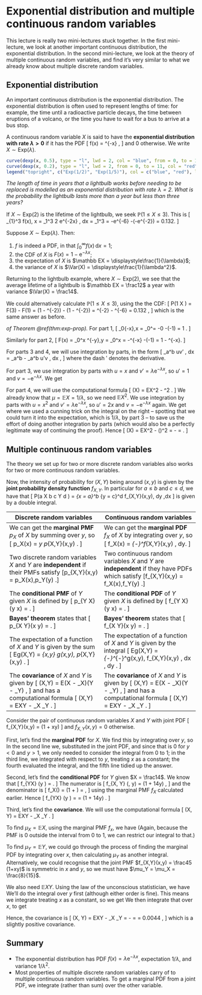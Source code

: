 # Exponential distribution and multiple continuous random variables  {#L17-exp-multiple}


This lecture is really two mini-lectures stuck together. In the first mini-lecture, we look at another important continuous distribution, the exponential distribution. In the second mini-lecture, we look at the theory of multiple continuous random variables, and find it's very similar to what we already know about multiple discrete random variables.


## Exponential distribution  {#exponential}


An important continuous distribution is the exponential distribution. The exponential distribution is often used to represent lengths of time: for example, the time until a radioactive particle decays, the time between eruptions of a volcano, or the time you have to wait for a bus to arrive at a bus stop.


::: {.definition}
A continuous random variable $X$ is said to have the **exponential distribution with rate $\lambda > 0$** if it has the PDF
\[ f(x) = \lambda \mathrm{e}^{-\lambda x} \qquad \text{for $x \geq 0$}, \]
and 0 otherwise. We write $X \sim \text{Exp}(\lambda)$.
:::

```r
curve(dexp(x, 0.5), type = "l", lwd = 2, col = "blue", from = 0, to = 11, xlim = c(0,10),  xlab = "x", ylab = "probability density function f(x)")
curve(dexp(x, 0.2), type = "l", lwd = 2, from = 0, to = 11, col = "red", add = TRUE)
legend("topright", c("Exp(1/2)", "Exp(1/5)"), col = c("blue", "red"), lwd = 2)
```

::: {.example}
*The length of time in years that a lightbulb works before needing to be replaced is modelled as an exponential distribution with rate $\lambda = 2$. What is the probability the lightbulb lasts more than a year but less than three years?*

If $X \sim \text{Exp}(2)$ is the lifetime of the lightbulb, we seek $\mathbb P(1 \leq X \leq 3)$. This is
\[ \int_{1}^3 f(x)\, \mathrm{d}x = \int_1^3 2 \mathrm e^{-2x} \, \mathrm dx = \big[ -\mathrm e^{-2x} \big]_1^3 = -\mathrm e^{-6} -(-\mathrm e^{-2}) = 0.132.  \]
:::

::: {.theorem #exp-prop}
Suppose $X \sim \text{Exp}(\lambda)$. Then:

1. $f$ is indeed a PDF, in that $\displaystyle\int_0^\infty f(x)\,\mathrm{d}x = 1$;
2. the CDF of $X$ is $F(x) = 1 - \mathrm{e}^{-\lambda x}$;
3. the expectation of $X$ is $\mathbb EX = \displaystyle\frac{1}{\lambda}$;
4. the variance of $X$ is $\Var(X) = \displaystyle\frac{1}{\lambda^2}$.
:::

::: {.example}
Returning to the lightbulb example, where $X \sim \text{Exp}(2)$, we see that the average lifetime of a lightbulb is $\mathbb EX = \frac12$ a year with variance $\Var(X) = \frac14$.

We could alternatively calculate $\mathbb P(1 \leq X \leq 3)$, using the the CDF:
\[ \mathbb P(1 \leq X \leq 3) = F(3) - F(1) = (1 - \mathrm{e}^{-2\times 3}) - (1 - \mathrm{e}^{-2\times 1}) = \mathrm{e}^{-2} - \mathrm{e}^{-6} = 0.132 , \]
which is the same answer as before.
:::


::: {.proof}
*of Theorem \@ref(thm:exp-prop).*
For part 1,
\[ \int_0^\infty \lambda \mathrm{e}^{-\lambda x}\,\mathrm{d}x
     = \big[-\mathrm{e}^{-\lambda x} \big]_0^\infty = -0 -(-1) = 1 . \]

Similarly for part 2,
\[ F(x) = \int_0^x \lambda \mathrm{e}^{-\lambda y}\,\mathrm{d}y
     = \big[-\mathrm{e}^{-\lambda y} \big]_0^x = -\mathrm{e}^{-\lambda x} -(-1) = 1 - \mathrm{e}^{-\lambda x}. \]

For parts 3 and 4, we will use integration by parts, in the form
\[ \int_a^b uv' \, \mathrm dx = \big[uv\big]_a^b - \int_a^b u'v \, \mathrm dx , \]
where the dash $'$ denotes the derivative.

For part 3, we use integration by parts with $u = x$ and $v' = \lambda \mathrm{e}^{-\lambda x}$, so $u' = 1$ and $v = -\mathrm{e}^{-\lambda x}$. We get
\begin{align*}
\mathbb EX &= \int_0^\infty x  \lambda \mathrm{e}^{-\lambda x}\,\mathrm{d}x \\
  &= \big[-x \mathrm{e}^{-\lambda x}\big]_0^\infty + \int_0^\infty \mathrm{e}^{-\lambda x}\,\mathrm{d}x \\
  &= -0 - (-0) + \left[ -\frac{1}{\lambda} \mathrm{e}^{-\lambda x} \right]_0^\infty \\
  &= -0 - \left(- \frac{1}{\lambda}\right) \\
  &= \frac{1}{\lambda}
\end{align*}

For part 4, we will use the computational formula
\[ \Var(X) = \mathbb EX^2 - \mu^2 . \]
We already know that $\mu = \mathbb EX = 1/\lambda$, so we need $\mathbb EX^2$. We
use integration by parts with $u = x^2$ and $v' = \lambda \mathrm{e}^{-\lambda x}$, so $u' = 2x$ and $v = -\mathrm{e}^{-\lambda x}$ again. We get
\begin{align*}
\mathbb EX^2 &= \int_0^\infty x^2  \lambda \mathrm{e}^{-\lambda x}\,\mathrm{d}x \\
  &= \big[-x^2 \mathrm{e}^{-\lambda x}\big]_0^\infty + \int_0^\infty 2x \mathrm{e}^{-\lambda x}\,\mathrm{d}x \\
  &= -0 - (-0) + \frac{2}{\lambda} \int_0^\infty \lambda x \mathrm{e}^{-\lambda x}\,\mathrm{d}x \\
  &= \frac{2}{\lambda} \mathbb EX \\
  &= \frac{2}{\lambda^2} ,
\end{align*}
where we used a cunning trick on the integral on the right -- spotting that we could turn it into the expectation, which is $1/\lambda$, by part 3 -- to save us the effort of doing another integration by parts (which would also be a perfectly legitimate way of continuing the proof).
Hence
\[ \Var(X) = \mathbb EX^2 - \left(\frac{1}{\lambda}\right)^2 =  \frac{2}{\lambda^2} - \frac{1}{\lambda^2} = \frac{1}{\lambda^2} .  \]
:::




## Multiple continuous random variables  {#continuous-multiple}

The theory we set up for two or more discrete random variables also works for two or more continuous random variables.

Now, the intensity of probability for $(X,Y)$ being around $(x,y)$ is given by the **joint probability density function** $f_{X,Y}$. In particular for $a \leq b$ and $c \leq d$, we have that
\[ \mathbb P(a \leq X \leq b \text{ and } c \leq Y \leq d ) = \int_{x = a}^b \int_{y = c}^d f_{X,Y}(x,y)\, \mathrm dy \,\mathrm dx  \]
is given by a double integral.

|   Discrete random variables   |   Continuous random variables   |
|-----|-----|
| We can get the **marginal PMF** $p_X$ of $X$ by summing over $y$, so \[ p_X(x) = \sum_y p_{X,Y}(x,y) . \] | We can get the **marginal PDF** $f_X$ of $X$ by integrating over $y$, so \[ f_X(x) = \int_{-\infty}^\infty f_{X,Y}(x,y) \, \mathrm dy. \] |
| Two discrete random variables $X$ and $Y$ are **independent** if their PMFs satisfy \[p_{X,Y}(x,y) = p_X(x)\,p_Y(y) \qquad \text{for all $x, y$}.\] | Two continuous random variables $X$ and $Y$ are **independent** if they have PDFs which satisfy \[f_{X,Y}(x,y) = f_X(x)\,f_Y(y) \qquad \text{for all $x, y$}.\] |
| The **conditional PMF** of $Y$ given $X$ is defined by \[ p_{Y \mid X}(y \mid x) = \frac{p_{X,Y}(x,y)}{p_X(x)} . \] | The **conditional PDF** of $Y$ given $X$ is defined by \[ f_{Y \mid X}(y \mid x) = \frac{f_{X,Y}(x,y)}{f_X(x)} . \] |
| **Bayes' theorem** states that \[ p_{X \mid Y}(x \mid y) = \frac{p_X(x)\,p_{Y\mid X}(y\mid x)}{p_Y(y)} . \] | **Bayes' theorem** states that \[ f_{X \mid Y}(x \mid y) = \frac{f_X(x)\,f_{Y\mid X}(y\mid x)}{f_Y(y)} . \] |
| The expectation of a function of $X$ and $Y$ is given by the sum \[ \mathbb Eg(X,Y) = \sum_{x,y} g(x,y)\, p_{X,Y}(x,y) . \] | The expectation of a function of $X$ and $Y$ is given by the integral \[ \mathbb Eg(X,Y) = \int_{-\infty}^\infty \int_{-\infty}^\infty g(x,y)\, f_{X,Y}(x,y) \, \mathrm dx \, \mathrm dy . \] |
| The **covariance** of $X$ and $Y$ is given by \[ \Cov(X,Y) = \mathbb E(X - \mu_X)(Y - \mu_Y) , \] and has a computational formula \[ \Cov(X,Y) = \mathbb EXY - \mu_X \mu_Y . \] | The **covariance** of $X$ and $Y$ is given by \[ \Cov(X,Y) = \mathbb E(X - \mu_X)(Y - \mu_Y) , \] and has a computational formula \[ \Cov(X,Y) = \mathbb EXY - \mu_X \mu_Y . \]

::: {.example}
Consider the pair of continuous random variables $X$ and $Y$ with joint PDF
\[ f_{X,Y}(x,y) = \tfrac45(1 + xy) \qquad \text{for $0 \leq x,y\leq 1$} \]
and $f_{X,Y}(x,y) = 0$ otherwise.

First, let's find the **marginal PDF** for $X$. We find this by integrating over $y$, so
\begin{align*}
f_X(x) &= \int_{y=-\infty}^\infty f_{X,Y}(x,y) \, \mathrm{d}y \\
  &= \int_{y = 0}^1 \tfrac45 (1 + xy) \, \mathrm dy \\
  &= \tfrac45 \left[y + \tfrac12 xy^2 \right]_{y=0}^1 \\
  &= \tfrac45 \left(1 + \tfrac12x - 0 - 0 \right) \\
  &= \tfrac45 \left(1 + \tfrac12x \right) . 
\end{align*}
In the second line we, substituted in the joint PDF, and since that is 0 for $y<0$ and $y>1$, we only needed to consider the integral from 0 to 1; in the third line, we integrated with respect to $y$, treating $x$ as a constant; the fourth evaluated the integral, and the fifth line tidied up the answer.

Second, let's find the **conditional PDF** for $Y$ given $X = \frac14$. We know that
\[ f_{Y\mid X} \big(y \mid \tfrac14\big) = \frac{f_{X, Y} (\tfrac14, y)}{f_X(\frac14)} .  \]
The numerator is
\[ f_{X, Y} \big(\tfrac14, y\big) = \tfrac45 \big(1 + \tfrac14y\big) , \]
and the denominator is
\[ f_X\big(\tfrac14\big) = \tfrac 45 \big(1 + \tfrac12\times \tfrac 14\big) = \tfrac45 \times \tfrac 98 , \]
using the marginal PMF $f_X$ calculated earlier. Hence
\[ f_{Y\mid X} \big(y \mid \tfrac14\big) =  \frac{\tfrac45 (1 + \tfrac14y)}{\tfrac45 \times \tfrac 98} = \tfrac89 \big(1 + \tfrac14y\big) . \]

Third, let's find the **covariance**. We will use the computational formula
\[ \Cov(X, Y) = \mathbb EXY - \mu_X \mu_Y . \]

To find $\mu_X = \mathbb EX$, using the marginal PMF $f_x$, we have
\begin{align*}
\mu_X = \mathbb EX &= \int_{-\infty}^{\infty} x\,f(x)\, \mathrm dx \\
  &= \int_0^1 x \, \tfrac45 \big(1 + \tfrac12 x\big)\,\mathrm dx \\
  &= \tfrac45 \int_0^1 \big(x + \tfrac12 x^2 \big) \, \mathrm dx \\
  &= \tfrac45 \left[ \tfrac12x^2 + \tfrac16 x^3 \right]_0^1 \\
  &= \tfrac45 \big(\tfrac12 + \tfrac16 - 0 - 0 \big) \\
  &= \tfrac{8}{15}.
\end{align*}
(Again, because the PMF is 0 outside the interval from 0 to 1, we can restrict our integral to that.) 

To find $\mu_Y = \mathbb EY$, we could go through the process of finding the marginal PDF by integrating over $x$, then calculating $\mu_Y$ as another integral. Alternatively, we could recognise that the joint PMF $f_{X,Y}(x,y) = \frac45 (1+xy)$ is symmetric in $x$ and $y$, so we must have $\mu_Y = \mu_X = \frac{8}{15}$.

We also need $\mathbb EXY$. Using the law of the unconscious statistician, we have
\begin{align*}
\mathbb EXY &= \int_{x = -\infty}^{\infty} \int_{y = -\infty}^{\infty} xy\, f_{X,Y}(x,y)\, \mathrm dy\, \mathrm dx \\
  &= \int_{x = 0}^{1} \int_{y = 0}^{1} xy \, \tfrac45 (1+xy) \, \mathrm dy\, \mathrm dx \\
  &= \tfrac45 \int_{x = 0}^{1} \int_{y = 0}^{1} (xy + x^2y^2)\, \mathrm dy\, \mathrm dx .
\end{align*}
We'll do the integral over $y$ first (although either order is fine). This means we integrate treating $x$ as a constant, so we get
\begin{align*}
\mathbb EXY &= \tfrac45 \int_{x = 0}^{1} \int_{y = 0}^{1} (xy + x^2y^2)\, \mathrm dy\, \mathrm dx \\
  &= \tfrac45 \int_{x = 0}^{1} \left[ \tfrac12 xy^2 + \tfrac13 x^2y^3 \right]_{y=0}^1 \, \mathrm dx \\
  &= \tfrac45 \int_{x = 0}^{1} \big( \tfrac12x + \tfrac13 x^2 - 0 - 0\big) \, \mathrm dx \\
  &= \tfrac45 \int_{x = 0}^{1} \big( \tfrac12x + \tfrac13 x^2\big) \, \mathrm dx .
\end{align*}
We then integrate that over $x$, to get
\begin{align*}
\mathbb EXY &= \tfrac45 \int_{x = 0}^{1} \big( \tfrac12x + \tfrac13 x^2\big) \, \mathrm dx \\
  &= \tfrac45 \left[ \tfrac14 x^2 + \tfrac19 x^3 \right]_{x=0}^1 \\
  &= \tfrac45 \big(\tfrac14 + \tfrac19 - 0 - 0 \big) \\
  &= \tfrac{13}{45}
\end{align*}

Hence, the covariance is
\[ \Cov(X, Y) = \mathbb EXY - \mu_X \mu_Y = \tfrac{13}{45} - \tfrac{8}{15} \times \tfrac{8}{15} = \frac{1}{255} = 0.0044 , \]
which is a slightly positive covariance.
:::

<!--
::: {.example}
Consider the pair of continuous random variable $(X,Y)$ with joint PDF
\[ f_{X,Y}(x,y) = \tfrac12(1 + x + y) \qquad \text{for $0 \leq x,y\leq 1$} \]
and $f_{X,Y}(x,y) = 0$ otherwise.

We get the marginal distribution for $X$ by integrating over $y$, so
\[ f_X(x) = \int_0^1 \tfrac12(1 + x + y) \, \mathrm dy = \tfrac12 \left[(1 + x)y + \tfrac12y^2\right]_0^1 = \tfrac34 + \tfrac12x . \]

We can find the the conditional PDF for $Y$ given $X = \tfrac14$. It is
\[ f_{Y\mid X}\big(y \mid \tfrac14\big) = \frac{f_{X,Y}\big(\tfrac14,y\big)}{f_X\big(\tfrac14\big)}
    = \frac{\tfrac12\big(1 + \tfrac14 + y\big)}{\tfrac34 + \tfrac12\times\tfrac14 } = \tfrac{5}{7} + \tfrac47 y . \]
    
We can calculate the covariance. First, the expectations are
\[ \mathbb EX = \int_{-\infty}^\infty x\, f_X(x) \,\mathrm dx = \int_0^1 x\big(\tfrac34 + \tfrac12x\big)\, \mathrm dx = \left[\tfrac38 x^2 + \tfrac16 x^3 \right] = \tfrac{13}{24} \]
and $\mathbb EY = \frac{13}{24}$ also, by symmetry. Second, we have
\begin{align*}
\mathbb EXY
&= \int_{-\infty}^\infty \int_{-\infty}^\infty xy\, f_{X,Y}(x,y) \, \mathrm dx\, \mathrm dy \\
&= \int_0^1 \int_0^1 xy \, \tfrac12(1 + x + y)\, \mathrm dx\, \mathrm dy \\
&= \int_0^1 \left[ \tfrac14 x^2y + \tfrac16 x^3y + \tfrac14 x^2y^2  \right]_{x=0}^1 \, \mathrm dy\\
&= \int_0^1 \big( \tfrac14 y + \tfrac16 y + \tfrac14 y^2 \big) \, \mathrm dy\\
&= \left[ \tfrac18 y^2 + \tfrac{1}{12}y^2 + \tfrac{1}{12}y^3  \right]_0^1 \\
&= \tfrac{7}{24} .
\end{align*}
So therefore,
\[ \Cov(X,Y) = \mathbb EXY - \mu_X \mu_Y = \tfrac{7}{24} - \tfrac{13}{24} \times \tfrac{13}{24} = -\tfrac{1}{576} . \]
::::
-->

## Summary  {#summary-L17 .unnumbered}

::: {.mysummary}
* The exponential distribution has PDF $f(x) = \lambda \mathrm e^{-\lambda x}$, expectation $1/\lambda$, and variance $1/\lambda^2$.
* Most properties of multiple discrete random variables carry of to multiple continuous random variables. To get a marginal PDF from a joint PDF, we integrate (rather than sum) over the other variable.
:::